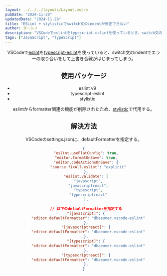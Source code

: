 ```yaml
---
layout: ../../../layouts/Layout.astro
pubDate: "2024-11-28"
updatedDate: "2024-11-28"
title: "ESLint + stylisticでswitch文のindentが修正できない"
author: ダーシノ
description: "VSCodeでeslintをtypescript-eslintを使っているとき、switch文のindentで2つのルールがコンフリクトして上書き合戦がはじまってしまう。eslintからformatter関連の機能が削除されたため、stylisticで代用する。"
tags: ["JavaScript", "TypeScript"]
---
```



<Header {...frontmatter} />

VSCodeで[eslint](https://github.com/eslint/eslint)を[typescript-eslint](https://github.com/typescript-eslint/typescript-eslint)を使っていると、switch文のindentでエラーの取り合いをして上書き合戦がはじまってしまう。

## 使用パッケージ

- eslint v9
- typescript-eslint
- stylistic

eslintからformatter関連の機能が削除されたため、[stylistic](https://github.com/eslint-stylistic)で代用する。

## 解決方法

VSCodeのsettings.jsonに、defaultFormatterを指定する。

```json
{
  "eslint.useFlatConfig": true,
  "editor.formatOnSave": true,
  "editor.codeActionsOnSave": {
    "source.fixAll.eslint": "explicit"
  },
  "eslint.validate": [
    "javascript",
    "javascriptreact",
    "typescript",
    "typescriptreact"
  ],
  
  // 以下のdefaultFormatterを指定する
  "[javascript]": {
    "editor.defaultFormatter": "dbaeumer.vscode-eslint"
  },
  "[javascriptreact]": {
    "editor.defaultFormatter": "dbaeumer.vscode-eslint"
  },
  "[typescript]": {
    "editor.defaultFormatter": "dbaeumer.vscode-eslint"
  },
  "[typescriptreact]": {
    "editor.defaultFormatter": "dbaeumer.vscode-eslint"
  },
}
```
